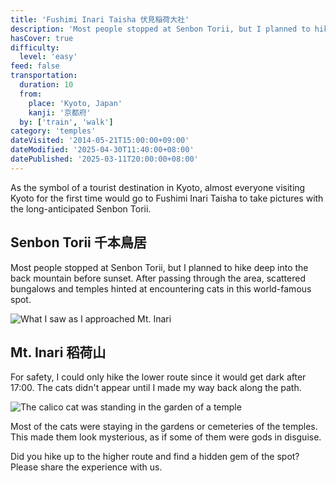 ```yaml
---
title: 'Fushimi Inari Taisha 伏見稲荷大社'
description: 'Most people stopped at Senbon Torii, but I planned to hike deep into the back mountain before sunset. Most of the cats were staying in the gardens or cemeteries of the temples.'
hasCover: true
difficulty:
  level: 'easy'
feed: false
transportation:
  duration: 10
  from:
    place: 'Kyoto, Japan'
    kanji: '京都府'
  by: ['train', 'walk']
category: 'temples'
dateVisited: '2014-05-21T15:00:00+09:00'
dateModified: '2025-04-30T11:40:00+08:00'
datePublished: '2025-03-11T20:00:00+08:00'
---
```



<Abstract transportation={frontmatter.transportation} />

As the symbol of a tourist destination in Kyoto, almost everyone visiting Kyoto for the first time would go to Fushimi Inari Taisha to take pictures with the long-anticipated Senbon Torii.

## Senbon Torii 千本鳥居

Most people stopped at Senbon Torii, but I planned to hike deep into the back mountain before sunset. After passing through the area, scattered bungalows and temples hinted at encountering cats in this world-famous spot.

![What I saw as I approached Mt. Inari](@assets/fushimiinaritaisha/arriving.jpg)

## Mt. Inari 稻荷山

For safety, I could only hike the lower route since it would get dark after 17:00. The cats didn't appear until I made my way back along the path.

![The calico cat was standing in the garden of a temple](@assets/fushimiinaritaisha/calico.jpg)

Most of the cats were staying in the gardens or cemeteries of the temples. This made them look mysterious, as if some of them were gods in disguise.

Did you hike up to the higher route and find a hidden gem of the spot? Please share the experience with us.
